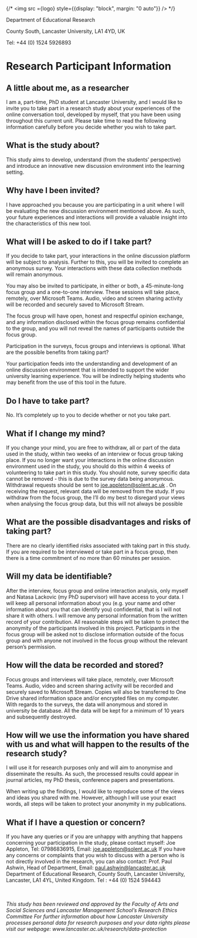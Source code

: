 

{/* <img src ={logo} style={{display: "block", margin: "0 auto"}} /> */}
<div style={{display: "block", margin: "0 auto", width: '300px'}}> 
    <p> Department of Educational Research </p>
    <p> County South, Lancaster University, LA1 4YD, UK </p>
    <p> Tel: +44 (0) 1524 5926893 </p>
</div>


# Research Participant Information

## A little about me, as a researcher

I am a, part-time, PhD student at Lancaster University, and I would like to invite you to take part in a
research study about your experiences of the online conversation tool, developed by myself, that you have
been using throughout this current unit. Please take time to read the following information carefully before
you decide whether you wish to take part.

## What is the study about?
This study aims to develop, understand (from the students’ perspective) and introduce an innovative new
discussion environment into the learning setting.

## Why have I been invited?
I have approached you because you are participating in a unit where I will be evaluating the new discussion
environment mentioned above. As such, your future experiences and interactions will provide a valuable
insight into the characteristics of this new tool.

## What will I be asked to do if I take part?
If you decide to take part, your interactions in the online discussion platform will be subject to analysis.
Further to this, you will be invited to complete an anonymous survey. Your interactions with these data
collection methods will remain anonymous.

You may also be invited to participate, in either or both, a 45-minute-long focus group and a one-to-one
interview. These sessions will take place, remotely, over Microsoft Teams. Audio, video and screen
sharing activity will be recorded and securely saved to Microsoft Stream.

The focus group will have open, honest and respectful opinion exchange, and any information disclosed
within the focus group remains confidential to the group, and you will not reveal the names of participants
outside the focus group.

Participation in the surveys, focus groups and interviews is optional.
What are the possible benefits from taking part?

Your participation feeds into the understanding and development of an online discussion environment that
is intended to support the wider university learning experience. You will be indirectly helping students who
may benefit from the use of this tool in the future.

## Do I have to take part?
No. It’s completely up to you to decide whether or not you take part.

## What if I change my mind?
If you change your mind, you are free to withdraw, all or part of the data used in the study, within two
weeks of an interview or focus group taking place. If you no longer want your interactions in the online
discussion environment used in the study, you should do this within 4 weeks of volunteering to take part
in this study. You should note, survey specific data cannot be removed - this is due to the survey data
being anonymous. Withdrawal requests should be sent to joe.appleton@solent.ac.uk . On receiving the
request, relevant data will be removed from the study. If you withdraw from the focus group, the I’ll do my
best to disregard your views when analysing the focus group data, but this will not always be possible

## What are the possible disadvantages and risks of taking part?

There are no clearly identified risks associated with taking part in this study. If you are required to be
interviewed or take part in a focus group, then there is a time commitment of no more than 60 minutes per
session.

## Will my data be identifiable?
After the interview, focus group and online interaction analysis, only myself and Natasa Lackovic (my PhD
supervisor) will have access to your data. I will keep all personal information about you (e.g. your name and
other information about you that can identify you) confidential, that is I will not share it with others. I will
remove any personal information from the written record of your contribution. All reasonable steps will be
taken to protect the anonymity of the participants involved in this project. Participants in the focus group will
be asked not to disclose information outside of the focus group and with anyone not involved in the focus
group without the relevant person’s permission.

## How will the data be recorded and stored?
Focus groups and interviews will take place, remotely, over Microsoft Teams. Audio, video and screen
sharing activity will be recorded and securely saved to Microsoft Stream. Copies will also be transferred to
One Drive shared information space and/or encrypted files on my computer. With regards to the surveys,
the data will anonymous and stored in university be database. All the data will be kept for a minimum of 10
years and subsequently destroyed.

## How will we use the information you have shared with us and what will happen to the results of the research study?

I will use it for research purposes only and will aim to anonymise and disseminate the results.
As such, the processed results could appear in journal articles, my PhD thesis, conference papers and
presentations.

When writing up the findings, I would like to reproduce some of the views and ideas you shared with me.
However, although I will use your exact words, all steps will be taken to protect your anonymity in my
publications.

## What if I have a question or concern?
If you have any queries or if you are unhappy with anything that happens concerning your participation in
the study, please contact myself: Joe Appleton, Tel: 07986836915, Email: joe.appleton@solent.ac.uk
If you have any concerns or complaints that you wish to discuss with a person who is not directly involved
in the research, you can also contact: Prof. Paul Ashwin, Head of Department, Email:
paul.ashwin@lancaster.ac.uk Department of Educational Research, County South, Lancaster
University, Lancaster, LA1 4YL, United Kingdom. Tel : +44 (0) 1524 594443

<br/>
<br/>
<div style={{border: '2px solid red', margin: "2rem"}}>
<em> This study has been reviewed and approved by the Faculty of Arts and Social Sciences and Lancaster
Management School’s Research Ethics Committee </em>
<em> For further information about how Lancaster University processes personal data for research purposes and your data
rights please visit our webpage: www.lancaster.ac.uk/research/data-protection </em>
</div>
